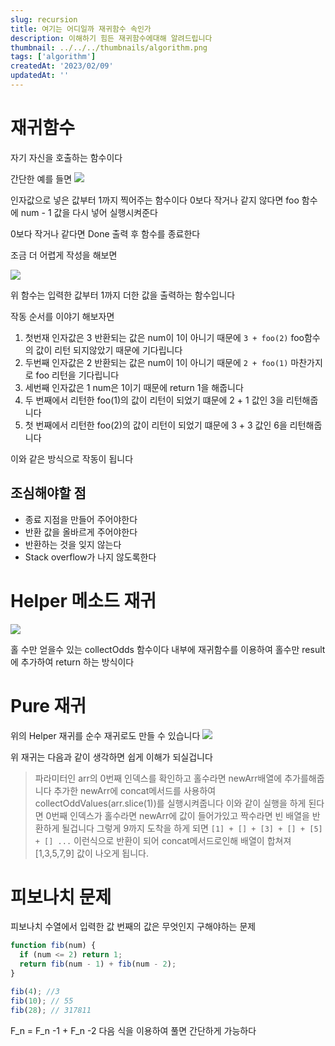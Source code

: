 ```yaml
---
slug: recursion
title: 여기는 어디일까 재귀함수 속인가
description: 이해하기 힘든 재귀함수에대해 알려드립니다
thumbnail: ../../../thumbnails/algorithm.png
tags: ['algorithm']
createdAt: '2023/02/09'
updatedAt: ''
---
```


# 재귀함수

자기 자신을 호출하는 함수이다

간단한 예를 들면
![](https://velog.velcdn.com/images/ryong-e/post/1d5568f8-4210-408c-8dff-f5e551c15323/image.png)

인자값으로 넣은 값부터 1까지 찍어주는 함수이다
0보다 작거나 같지 않다면
foo 함수에 num - 1 값을 다시 넣어 실행시켜준다

0보다 작거나 같다면 Done 출력 후 함수를 종료한다

조금 더 어렵게 작성을 해보면

![](https://velog.velcdn.com/images/ryong-e/post/1c4d3f77-17f6-48be-963d-9fa49b90bf8f/image.png)

위 함수는 입력한 값부터 1까지 더한 값을 출력하는 함수입니다

작동 순서를 이야기 해보자면

1. 첫번재 인자값은 3
   반환되는 값은 num이 1이 아니기 때문에 `3 + foo(2)` foo함수의 값이 리턴 되지않았기 때문에 기다립니다
2. 두번째 인자값은 2
   반환되는 값은 num이 1이 아니기 때문에 `2 + foo(1)` 마찬가지로 foo 리턴을 기다립니다
3. 세번째 인자값은 1
   num은 1이기 때문에 return 1을 해줍니다
4. 두 번째에서 리턴한 foo(1)의 값이 리턴이 되었기 떄문에 2 + 1 값인 3을 리턴해줍니다
5. 첫 번째에서 리턴한 foo(2)의 값이 리턴이 되었기 떄문에 3 + 3 값인 6을 리턴해줍니다

이와 같은 방식으로 작동이 됩니다

## 조심해야할 점

- 종료 지점을 만들어 주어야한다
- 반환 값을 올바르게 주어야한다
- 반환하는 것을 잊지 않는다
- Stack overflow가 나지 않도록한다

# Helper 메소드 재귀

![](https://velog.velcdn.com/images/ryong-e/post/c031f40a-1f1c-4ac7-9570-33b402dd4de8/image.png)

홀 수만 얻을수 있는 collectOdds 함수이다
내부에 재귀함수를 이용하여 홀수만 result에 추가하여 return 하는 방식이다

# Pure 재귀

위의 Helper 재귀를 순수 재귀로도 만들 수 있습니다
![](https://velog.velcdn.com/images/ryong-e/post/bd0efe5b-0e12-4504-9140-345a4b648112/image.png)

위 재귀는 다음과 같이 생각하면 쉽게 이해가 되실겁니다

> 파라미터인 arr의 0번째 인덱스를 확인하고 홀수라면 newArr배열에 추가를해줍니다
> 추가한 newArr에 concat메서드를 사용하여 collectOddValues(arr.slice(1))를 실행시켜줍니다
> 이와 같이 실행을 하게 된다면
> 0번째 인덱스가 홀수라면 newArr에 값이 들어가있고 짝수라면 빈 배열을 반환하게 될겁니다
> 그렇게 9까지 도착을 하게 되면
> `[1] + [] + [3] + [] + [5] + [] ...` 이런식으로 반환이 되어 concat메서드로인해 배열이 합쳐져 [1,3,5,7,9] 값이 나오게 됩니다.

# 피보나치 문제

피보나치 수열에서 입력한 값 번째의 값은 무엇인지 구해야하는 문제

```js
function fib(num) {
  if (num <= 2) return 1;
  return fib(num - 1) + fib(num - 2);
}

fib(4); //3
fib(10); // 55
fib(28); // 317811
```

F_n = F_n -1 + F_n -2 다음 식을 이용하여 풀면 간단하게 가능하다
